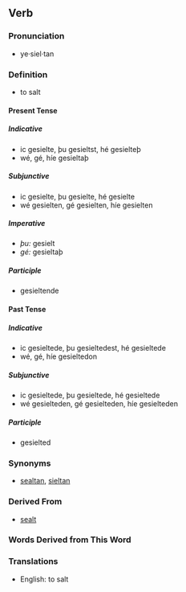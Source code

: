 ==Verb==

===Pronunciation===
*ye·siel·tan

===Definition===
*to salt

====Present Tense====

=====Indicative=====
*ic gesielte, þu gesieltst, hé gesielteþ
*wé, gé, híe gesieltaþ

=====Subjunctive=====
*ic gesielte, þu gesielte, hé gesielte
*wé gesielten, gé gesielten, híe gesielten

=====Imperative=====
*''þu:'' gesielt
*''gé:'' gesieltaþ

=====Participle=====
*gesieltende

====Past Tense====

=====Indicative=====
*ic gesieltede, þu gesieltedest, hé gesieltede
*wé, gé, híe gesieltedon

=====Subjunctive=====
*ic gesieltede, þu gesieltede, hé gesieltede
*wé gesielteden, gé gesielteden, híe gesielteden

=====Participle=====
*gesielted

===Synonyms===
*[[sealtan]], [[sieltan]]

===Derived From===
*[[sealt]]

===Words Derived from This Word===


===Translations===
*English: to salt